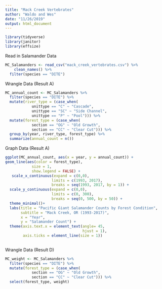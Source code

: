 ```yaml
---
title: "Mack Creek Vertebrates"
author: "Waldo and Wes"
date: "11/26/2019"
output: html_document
---
```


```r
library(tidyverse)
library(janitor)
library(effsize)
```


Read in Salamander Data
```r
MC_Salamanders <- read_csv("mack_creek_vertebrates.csv") %>% 
    clean_names() %>% 
  filter(species == "DITE")
```


Wrangle Data (Result A)
```r
MC_annual_count <- MC_Salamanders %>%  
  filter(species == "DITE") %>% 
  mutate(river_type = (case_when(
            unittype == "C" ~ "Cascade", 
            unittype == "SC" ~ "Side Channel",
            unittype == "P" ~ "Pool"))) %>% 
  mutate(forest_type = (case_when(
            section == "OG" ~ "Old Growth",
            section == "CC" ~ "Clear Cut"))) %>% 
  group_by(year, river_type, forest_type) %>% 
  summarize(annual_count = n()) 
```

Graph Data (Result A)
```r
ggplot(MC_annual_count, aes(x = year, y = annual_count)) +
geom_line(aes(color = forest_type),
            size = 1,
            show.legend = FALSE) + 
   scale_x_continuous(expand = c(0,0),
                     limits = c(1993, 2017),
                     breaks = seq(1993, 2017, by = 1)) +
  scale_y_continuous(expand = c(0,0),
                     limits = c(0, 300),
                     breaks = seq(0, 500, by = 50)) + 
  theme_minimal()+ 
  labs(title = "Pacific Giant Salamander Counts by Forest Condition",
       subtitle = "Mack Creek, OR (1993-2017)",
       x = "Year",
       y = "Salamander Count") +
  theme(axis.text.x = element_text(angle= 45, 
                                   hjust = 1),
        axis.ticks = element_line(size = 1)) 
  
```

Wrangle Data (Result D)
```r
MC_weight <- MC_Salamanders %>% 
  filter(species == "DITE") %>% 
  mutate(forest_type = (case_when(
            section == "OG" ~ "Old Growth",
            section == "CC" ~ "Clear Cut"))) %>% 
  select(forest_type, weight)
```

